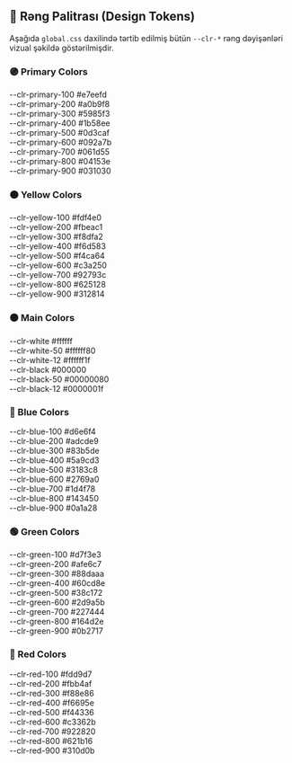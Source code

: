 ## 🌟 Rəng Palitrası (Design Tokens)

Aşağıda `global.css` daxilində tərtib edilmiş bütün `--clr-*` rəng dəyişənləri vizual şəkildə göstərilmişdir.

### 🟣 Primary Colors

<div className="color-grid">
    <div className="color-item" style={{ backgroundColor: 'var(--clr-primary-100)' }}>
        <span>--clr-primary-100</span>
        <span>#e7eefd</span>
    </div>
    <div className="color-item" style={{ backgroundColor: 'var(--clr-primary-200)' }}>
        <span>--clr-primary-200</span>
        <span>#a0b9f8</span>
    </div>
    <div className="color-item" style={{ backgroundColor: 'var(--clr-primary-300)' }}>
        <span>--clr-primary-300</span>
        <span>#5985f3</span>
    </div>
    <div className="color-item" style={{ backgroundColor: 'var(--clr-primary-400)' }}>
        <span>--clr-primary-400</span>
        <span>#1b58ee</span>
    </div>
    <div className="color-item" style={{ backgroundColor: 'var(--clr-primary-500)' }}>
        <span>--clr-primary-500</span>
        <span>#0d3caf</span>
    </div>
    <div className="color-item" style={{ backgroundColor: 'var(--clr-primary-600)' }}>
        <span>--clr-primary-600</span>
        <span>#092a7b</span>
    </div>
    <div className="color-item" style={{ backgroundColor: 'var(--clr-primary-700)' }}>
        <span>--clr-primary-700</span>
        <span>#061d55</span>
    </div>
    <div className="color-item" style={{ backgroundColor: 'var(--clr-primary-800)' }}>
        <span>--clr-primary-800</span>
        <span>#04153e</span>
    </div>
    <div className="color-item" style={{ backgroundColor: 'var(--clr-primary-900)' }}>
        <span>--clr-primary-900</span>
        <span>#031030</span>
    </div>
</div>

### 🟠 Yellow Colors

<div className="color-grid">
    <div className="color-item" style={{ backgroundColor: 'var(--clr-yellow-100)' }}>
        <span>--clr-yellow-100</span>
        <span>#fdf4e0</span>
    </div>
    <div className="color-item" style={{ backgroundColor: 'var(--clr-yellow-200)' }}>
        <span>--clr-yellow-200</span>
        <span>#fbeac1</span>
    </div>
    <div className="color-item" style={{ backgroundColor: 'var(--clr-yellow-300)' }}>
        <span>--clr-yellow-300</span>
        <span>#f8dfa2</span>
    </div>
    <div className="color-item" style={{ backgroundColor: 'var(--clr-yellow-400)' }}>
        <span>--clr-yellow-400</span>
        <span>#f6d583</span>
    </div>
    <div className="color-item" style={{ backgroundColor: 'var(--clr-yellow-500)' }}>
        <span>--clr-yellow-500</span>
        <span>#f4ca64</span>
    </div>
    <div className="color-item" style={{ backgroundColor: 'var(--clr-yellow-600)' }}>
        <span>--clr-yellow-600</span>
        <span>#c3a250</span>
    </div>
    <div className="color-item" style={{ backgroundColor: 'var(--clr-yellow-700)' }}>
        <span>--clr-yellow-700</span>
        <span>#92793c</span>
    </div>
    <div className="color-item" style={{ backgroundColor: 'var(--clr-yellow-800)' }}>
        <span>--clr-yellow-800</span>
        <span>#625128</span>
    </div>
    <div className="color-item" style={{ backgroundColor: 'var(--clr-yellow-900)' }}>
        <span>--clr-yellow-900</span>
        <span>#312814</span>
    </div>
</div>

### ⚫ Main Colors

<div className="color-grid">
    <div className="color-item" style={{ backgroundColor: 'var(--clr-white)' }}>
        <span style={{ color: '#000' }}>--clr-white</span>
        <span style={{ color: '#000' }}>#ffffff</span>
    </div>
    <div className="color-item" style={{ backgroundColor: 'var(--clr-white-50)' }}>
        <span style={{ color: '#000' }}>--clr-white-50</span>
        <span style={{ color: '#000' }}>#ffffff80</span>
    </div>
    <div className="color-item" style={{ backgroundColor: 'var(--clr-white-12)' }}>
        <span style={{ color: '#000' }}>--clr-white-12</span>
        <span style={{ color: '#000' }}>#ffffff1f</span>
    </div>
    <div className="color-item" style={{ backgroundColor: 'var(--clr-black)' }}>
        <span>--clr-black</span>
        <span>#000000</span>
    </div>
    <div className="color-item" style={{ backgroundColor: 'var(--clr-black-50)' }}>
        <span>--clr-black-50</span>
        <span>#00000080</span>
    </div>
    <div className="color-item" style={{ backgroundColor: 'var(--clr-black-12)' }}>
        <span>--clr-black-12</span>
        <span>#0000001f</span>
    </div>
</div>

### 🔵 Blue Colors

<div className="color-grid">
    <div className="color-item" style={{ backgroundColor: 'var(--clr-blue-100)' }}>
        <span>--clr-blue-100</span>
        <span>#d6e6f4</span>
    </div>
    <div className="color-item" style={{ backgroundColor: 'var(--clr-blue-200)' }}>
        <span>--clr-blue-200</span>
        <span>#adcde9</span>
    </div>
    <div className="color-item" style={{ backgroundColor: 'var(--clr-blue-300)' }}>
        <span>--clr-blue-300</span>
        <span>#83b5de</span>
    </div>
    <div className="color-item" style={{ backgroundColor: 'var(--clr-blue-400)' }}>
        <span>--clr-blue-400</span>
        <span>#5a9cd3</span>
    </div>
    <div className="color-item" style={{ backgroundColor: 'var(--clr-blue-500)' }}>
        <span>--clr-blue-500</span>
        <span>#3183c8</span>
    </div>
    <div className="color-item" style={{ backgroundColor: 'var(--clr-blue-600)' }}>
        <span>--clr-blue-600</span>
        <span>#2769a0</span>
    </div>
    <div className="color-item" style={{ backgroundColor: 'var(--clr-blue-700)' }}>
        <span>--clr-blue-700</span>
        <span>#1d4f78</span>
    </div>
    <div className="color-item" style={{ backgroundColor: 'var(--clr-blue-800)' }}>
        <span>--clr-blue-800</span>
        <span>#143450</span>
    </div>
    <div className="color-item" style={{ backgroundColor: 'var(--clr-blue-900)' }}>
        <span>--clr-blue-900</span>
        <span>#0a1a28</span>
    </div>
</div>

### 🟢 Green Colors

<div className="color-grid">
    <div className="color-item" style={{ backgroundColor: 'var(--clr-green-100)' }}>
        <span>--clr-green-100</span>
        <span>#d7f3e3</span>
    </div>
    <div className="color-item" style={{ backgroundColor: 'var(--clr-green-200)' }}>
        <span>--clr-green-200</span>
        <span>#afe6c7</span>
    </div>
    <div className="color-item" style={{ backgroundColor: 'var(--clr-green-300)' }}>
        <span>--clr-green-300</span>
        <span>#88daaa</span>
    </div>
    <div className="color-item" style={{ backgroundColor: 'var(--clr-green-400)' }}>
        <span>--clr-green-400</span>
        <span>#60cd8e</span>
    </div>
    <div className="color-item" style={{ backgroundColor: 'var(--clr-green-500)' }}>
        <span>--clr-green-500</span>
        <span>#38c172</span>
    </div>
    <div className="color-item" style={{ backgroundColor: 'var(--clr-green-600)' }}>
        <span>--clr-green-600</span>
        <span>#2d9a5b</span>
    </div>
    <div className="color-item" style={{ backgroundColor: 'var(--clr-green-700)' }}>
        <span>--clr-green-700</span>
        <span>#227444</span>
    </div>
    <div className="color-item" style={{ backgroundColor: 'var(--clr-green-800)' }}>
        <span>--clr-green-800</span>
        <span>#164d2e</span>
    </div>
    <div className="color-item" style={{ backgroundColor: 'var(--clr-green-900)' }}>
        <span>--clr-green-900</span>
        <span>#0b2717</span>
    </div>
</div>

### 🔴 Red Colors

<div className="color-grid">
    <div className="color-item" style={{ backgroundColor: 'var(--clr-red-100)' }}>
        <span>--clr-red-100</span>
        <span>#fdd9d7</span>
    </div>
    <div className="color-item" style={{ backgroundColor: 'var(--clr-red-200)' }}>
        <span>--clr-red-200</span>
        <span>#fbb4af</span>
    </div>
    <div className="color-item" style={{ backgroundColor: 'var(--clr-red-300)' }}>
        <span>--clr-red-300</span>
        <span>#f88e86</span>
    </div>
    <div className="color-item" style={{ backgroundColor: 'var(--clr-red-400)' }}>
        <span>--clr-red-400</span>
        <span>#f6695e</span>
    </div>
    <div className="color-item" style={{ backgroundColor: 'var(--clr-red-500)' }}>
        <span>--clr-red-500</span>
        <span>#f44336</span>
    </div>
    <div className="color-item" style={{ backgroundColor: 'var(--clr-red-600)' }}>
        <span>--clr-red-600</span>
        <span>#c3362b</span>
    </div>
    <div className="color-item" style={{ backgroundColor: 'var(--clr-red-700)' }}>
        <span>--clr-red-700</span>
        <span>#922820</span>
    </div>
    <div className="color-item" style={{ backgroundColor: 'var(--clr-red-800)' }}>
        <span>--clr-red-800</span>
        <span>#621b16</span>
    </div>
    <div className="color-item" style={{ backgroundColor: 'var(--clr-red-900)' }}>
        <span>--clr-red-900</span>
        <span>#310d0b</span>
    </div>
</div>

<style>
    {`
    .color-grid {
      display: grid;
      grid-template-columns: repeat(auto-fit, minmax(160px, 1fr));
      gap: 12px;
      margin-top: 12px;
    }
    .color-item {
      padding: 10px;
      border-radius: 6px;
      color: #fff;
      font-size: 13px;
      font-family: monospace;
      background: var(--clr-neutral-500);
      display: flex;
      flex-direction: column;
      justify-content: space-between;
      box-shadow: inset 0 0 0 1px rgba(0,0,0,0.1);
    }
    .color-item span:last-child {
      font-size: 11px;
      opacity: 0.8;
    }
  `}
</style>
